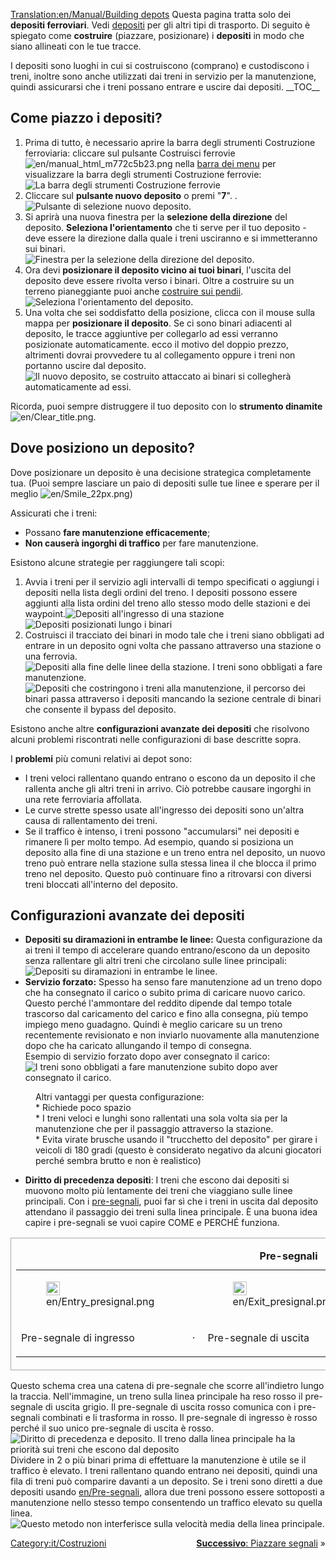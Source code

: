 [[Translation:en/Manual/Building depots]]
{{it/Tutorial}}
Questa pagina tratta solo dei '''depositi ferroviari'''. Vedi [[it/Manual/Depositi|depositi]] per gli altri tipi di trasporto. Di seguito è spiegato come '''costruire''' (piazzare, posizionare) i '''depositi''' in modo che siano allineati con le tue tracce.

I depositi sono luoghi in cui si costruiscono (comprano) e custodiscono i treni, inoltre sono anche utilizzati dai treni in servizio per la manutenzione, quindi assicurarsi che i treni possano entrare e uscire dai depositi.
__TOC__
== Come piazzo i depositi? ==
#Prima di tutto, è necessario aprire la barra degli strumenti Costruzione ferroviaria: cliccare sul pulsante Costruisci ferrovie [[File:en/manual html m772c5b23.png]] nella [[it/Interfaccia di gioco#La barra dei menu|barra dei menu]] per visualizzare la barra degli strumenti Costruzione ferrovie: <br/> [[File:it/Railroad Construction.png|none|frame|La barra degli strumenti Costruzione ferrovie]]
#Cliccare sul '''pulsante nuovo deposito''' o premi "'''7'''". . <br/> [[File:it/New depot.png|none|frame|Pulsante di selezione nuovo deposito.]]
# Si aprirà una nuova finestra per la '''selezione della direzione''' del deposito. '''Seleziona l'orientamento''' che ti serve per il tuo deposito - deve essere la direzione dalla quale i treni usciranno e si immetteranno sui binari. <br/> [[File:it/Depot direction.png|none|frame|Finestra per la selezione della direzione del deposito.]]
#Ora devi '''posizionare il deposito vicino ai tuoi binari''', l'uscita del deposito deve essere rivolta verso i binari. Oltre a costruire su un terreno pianeggiante puoi anche [[it/Archive/Manual/Settings/Costruire sui pendii|costruire sui pendii]]. <br/> [[File:it/Posizionamento deposito ferroviario.png|none|frame|Seleziona l'orientamento del deposito.]]
# Una volta che sei soddisfatto della posizione, clicca con il mouse sulla mappa per '''posizionare il deposito '''. Se ci sono binari adiacenti al deposito, le tracce aggiuntive per collegarlo ad essi verranno posizionate automaticamente. ecco il motivo del doppio prezzo, altrimenti dovrai provvedere tu al collegamento oppure i treni non portanno uscire dal deposito.[[File:it/Deposito ferroviario appena posato.png|none|frame|Il nuovo deposito, se costruito attaccato ai binari si collegherà automaticamente ad essi.]]

Ricorda, puoi sempre distruggere il tuo deposito con lo '''strumento dinamite''' [[File:en/Clear title.png]].

== Dove posiziono un deposito? ==
Dove posizionare un deposito è una decisione strategica completamente tua. (Puoi sempre lasciare un paio di depositi sulle tue linee e sperare per il meglio [[File:en/Smile 22px.png]])

Assicurati che i treni:
* Possano '''fare manutenzione efficacemente''';
*  '''Non causerà ingorghi di traffico''' per fare manutenzione.

Esistono alcune strategie per raggiungere tali scopi:
#Avvia i treni per il servizio agli intervalli di tempo specificati o aggiungi i depositi nella lista degli ordini del treno. I depositi possono essere aggiunti alla lista ordini del treno allo stesso modo delle stazioni e dei waypoint.[[File:en/Depot at station entrance.png|none|frame|Depositi all'ingresso di una stazione]][[File:en/Depots-basic.png|none|frame|Depositi posizionati lungo i binari]]
# Costruisci il tracciato dei binari in modo tale che i treni siano obbligati ad entrare in un deposito ogni volta che passano attraverso una stazione o una ferrovia.[[File:en/Depot end of station.png|none|frame|Depositi alla fine delle linee della stazione. I treni sono obbligati a fare manutenzione.]][[File:en/Depots-forced.png|none|frame|Depositi che costringono i treni alla manutenzione, il percorso dei binari passa attraverso i depositi mancando la sezione centrale di binari che consente il bypass del deposito.]]

Esistono anche altre '''configurazioni avanzate dei depositi''' che risolvono alcuni problemi riscontrati nelle configurazioni di base descritte sopra.

I '''problemi''' più comuni relativi ai depot sono:
* I treni veloci rallentano quando entrano o escono da un deposito il che rallenta anche gli altri treni in arrivo. Ciò potrebbe causare ingorghi in una rete ferroviaria affollata.
* Le curve strette spesso usate all'ingresso dei depositi sono un'altra causa di rallentamento dei treni.
* Se il traffico è intenso, i treni possono "accumularsi" nei depositi e rimanere lì per molto tempo. Ad esempio, quando si posiziona un deposito alla fine di una stazione e un treno entra nel deposito, un nuovo treno può entrare nella stazione sulla stessa linea il che blocca il primo treno nel deposito. Questo può continuare fino a ritrovarsi con diversi treni bloccati all'interno del deposito.

== Configurazioni avanzate dei depositi ==
* '''Depositi su diramazioni in entrambe le linee:''' Questa configurazione da ai treni il tempo di accelerare quando entrano/escono da un deposito senza rallentare gli altri treni che circolano sulle linee principali:<br/>[[File:en/Depots-at-both-lines.png|none|frame|Depositi su diramazioni in entrambe le linee.]]
* '''Servizio forzato:''' Spesso ha senso fare manutenzione ad un treno dopo che ha consegnato il carico o subito prima di caricare nuovo carico. Questo perché l'ammontare del reddito dipende dal tempo totale trascorso dal caricamento del carico e fino alla consegna, più tempo impiego meno guadagno. Quindi è meglio caricare su un treno recentemente revisionato e non inviarlo nuovamente alla manutenzione dopo che ha caricato allungando il tempo di consegna.<br/>Esempio di servizio forzato dopo aver consegnato il carico:<br/>[[File:it/Unload-then-service.png|none|frame|I treni sono obbligati a fare manutenzione subito dopo aver consegnato il carico.]]
: Altri vantaggi per questa configurazione:
: * Richiede poco spazio
: * I treni veloci e lunghi sono rallentati una sola volta sia per la manutenzione che per il passaggio attraverso la stazione.
: * Evita virate brusche usando il "trucchetto del deposito" per girare i veicoli di 180 gradi (questo è considerato negativo da alcuni giocatori perché sembra brutto e non è realistico)
*'''Diritto di precedenza depositi''': I treni che escono dai depositi si muovono molto più lentamente dei treni che viaggiano sulle linee principali. Con i [[en/Pre-segnali|pre-segnali]], puoi far sì che i treni in uscita dal deposito attendano il passaggio dei treni sulla linea principale. È una buona idea capire i pre-segnali se vuoi capire COME e PERCHÉ funziona.
{|
|style="border: 1px solid darkgray;"|
{| align="center"
|+'''Pre-segnali'''
|- align="center"
|style="border: none;"|[[File:en/Entry presignal.png|22px]]
|style="border: none;"|
|style="border: none;"|[[File:en/Exit presignal.png|22px]]
|style="border: none;"|
|style="border: none;"|[[File:en/Combo presignal.png|22px]]
|- align="center"
|style="border: none;"|Pre-segnale di ingresso
|style="border: none;"|&nbsp;&middot;&nbsp;
|style="border: none;"|Pre-segnale di uscita
|style="border: none;"|&nbsp;&middot;&nbsp;
|style="border: none;"|Pre-segnale combinato
|}
|}
Questo schema crea una catena di pre-segnale che scorre all'indietro lungo la traccia. Nell'immagine, un treno sulla linea principale ha reso rosso il pre-segnale di uscita grigio. Il pre-segnale di uscita rosso comunica con i pre-segnali combinati e li trasforma in rosso. Il pre-segnale di ingresso è rosso perché il suo unico pre-segnale di uscita è rosso.<br/>[[File:en/Right-of-way depot.png|none|frame|Diritto di precedenza e deposito. Il treno dalla linea principale ha la priorità sui treni che escono dal deposito]]
Dividere in 2 o più binari prima di effettuare la manutenzione è utile se il traffico è elevato. I treni rallentano quando entrano nei depositi, quindi una fila di treni può comparire davanti a un deposito. Se i treni sono diretti a due depositi usando [[en/Pre-segnali]], allora due treni possono essere sottoposti a manutenzione nello stesso tempo consentendo un traffico elevato su quella linea.<br/>[[File:en/Split-before-servicing.png|none|frame|Questo metodo non interferisce sulla velocità media della linea principale.]]

<span style="float: right">[[it/Manual/Piazzare segnali|'''Successivo''': Piazzare segnali]] &raquo;</span>

[[Category:it/Costruzioni]]